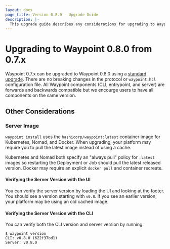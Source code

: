 ```yaml
---
layout: docs
page_title: Version 0.8.0 - Upgrade Guide
description: |-
  This upgrade guide describes any considerations for upgrading to Waypoint 0.8.0.
---
```


# Upgrading to Waypoint 0.8.0 from 0.7.x

Waypoint 0.7.x can be upgraded to Waypoint 0.8.0 using a [standard upgrade](/docs/upgrading#standard-upgrade).
There are no breaking changes in the protocol or `waypoint.hcl` configuration file. All
Waypoint components (CLI, entrypoint, and server) are forwards and backwards
compatible but we encourge users to have all components on the same version.

## Other Considerations

### Server Image

`waypoint install` uses the `hashicorp/waypoint:latest` container image for
Kubernetes, Nomad, and Docker. When upgrading, your platform may require
you to pull the latest image instead of using a cache.

Kubernetes and Nomad both specify an "always pull" policy for `:latest` images
so restarting the Deployment or Job should pull the latest released version.
Docker may require an explicit `docker pull` and container recreate.

#### Verifying the Server Version with the UI

You can verify the server version by loading the UI and looking at the footer.
You should see a version starting with `v0.8`. If you see an earlier version,
your platform may be using an old cached image.

#### Verifying the Server Version with the CLI

You can verify both the CLI version and server version by running:

```shell-session
$ waypoint version
CLI: v0.8.0 (622f37bd1)
Server: v0.8.0
```
